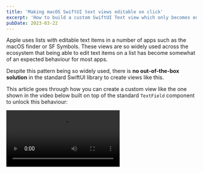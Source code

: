 ```yaml
---
title: 'Making macOS SwiftUI text views editable on click'
excerpt: 'How to build a custom SwiftUI Text view which only becomes editable on click.'
pubDate: 2023-03-22
---
```



Apple uses lists with editable text items in a number of apps such as the macOS finder or SF Symbols. These views are so widely used across the ecosystem that being able to edit text items on a list has become somewhat of an expected behaviour for most apps.

Despite this pattern being so widely used, there is **no out-of-the-box solution** in the standard SwiftUI library to create views like this.

This article goes through how you can create a custom view like the one shown in the video below built on top of the standard `TextField` component to unlock this behaviour:

<Video src="https://res.cloudinary.com/dflewmkx4/video/upload/ac_none,f_auto,q_auto:eco/blog/posts/swiftui-macos-editable-text-views/demo.mp4" />

The view in the preceding video behaves in the following way:

1. The view is **not editable by default**.
2. When the user **clicks on the view**, it becomes editable and focused.
3. When the user **presses the escape key**, the view reverts to its initial value and loses focus.
4. When the user **presses the return key**, the binding passed in by the parent view gets updated.

> I want to give credit to [this Stack Overflow answer](https://stackoverflow.com/a/67864507/17421764) for giving me the idea and inspiration for making an editable text view in SwiftUI.

## The editable text component

The `EditableText` view wraps a standard SwiftUI `TextField` to provide extra capabilities while keeping the call site as similar as possible.

### TL;DR

If you want to skip the explanation and just see the code, you can find the full source code for the `EditableText` view here:

```swift:EditableText.swift
struct EditableText: View {
    @Binding var text: String

    @State private var temporaryText: String
    @FocusState private var isFocused: Bool

    init(text: Binding<String>) {
        self._text = text
        self.temporaryText = text.wrappedValue
    }

    var body: some View {
        TextField("", text: $temporaryText, onCommit: { text = temporaryText })
            .focused($isFocused, equals: true)
            .onTapGesture { isFocused = true }
            .onExitCommand { temporaryText = text; isFocused = false }
            .contextMenu {
                Button(action: { isFocused = true }, label: { Text("Rename") })
            }
    }
}
```

### Keeping an internal state

The component takes in a text binding and immediately creates a `temporaryText` internal state variable initialised with the binding's current value.

This internal state is necessary to keep hold of the user's edits to the initial text and not update the binding's value until the text's `onCommit` closure gets called.

This closure is not called until the user has finished editing by either **pressing the return key** or **tapping outside of the view**.

```swift:EditableText.swift
struct EditableText: View {
    @Binding var text: String

    @State private var temporaryText: String

    init(text: Binding<String>) {
        self._text = text
        self.temporaryText = text.wrappedValue
    }

    var body: some View {
        TextField("", text: $temporaryText, onCommit: { text = temporaryText })
    }
}
```

### Making the text editable

At the moment, the view you created in the previous section is always editable and focused.

You want to change its behaviour so that it becomes focused and editable whenever the user **clicks on it**. Furthermore, the component should be in a **non-editable state by default**.

You can achieve this by creating a `@FocusState` property and then passing it as a binding to the `TextField`'s `focused` view modifier.

You can then use the `onTapGesture` view modifier to set the `isFocused` property to true when a user clicks on the view, which in turn sets the focus on the `TextField`.

```swift:EditableText.swift
struct EditableText: View {
    @Binding var text: String

    @State private var temporaryText: String
    @FocusState private var isFocused: Bool

    init(text: Binding<String>) {
        self._text = text
        self.temporaryText = text.wrappedValue
    }

    var body: some View {
        TextField("", text: $temporaryText, onCommit: { text = temporaryText })
            .focused($isFocused, equals: true)
            .onTapGesture { isFocused = true }
    }
}
```

## Roll changes back when the user presses the escape key

The great thing about keeping an internal state and not automatically updating the text binding on every change is that you can roll back the changes when the user presses the escape key and cancels the editing action.

To achieve this, add an `onExitCommand` view modifier to the `TextField` and pass it a closure which changes the value of `temporaryText` to the text binding's current value.

```swift:EditableText.swift
struct EditableText: View {
    @Binding var text: String

    @State private var temporaryText: String
    @FocusState private var isFocused: Bool

    init(text: Binding<String>) {
        self._text = text
        self.temporaryText = text.wrappedValue
    }

    var body: some View {
        TextField("", text: $temporaryText, onCommit: { text = temporaryText })
            .focused($isFocused, equals: true)
            .onTapGesture { isFocused = true }
            .onExitCommand { temporaryText = text; isFocused = false }
    }
}
```

## Improving the editable capability's discoverability

If you rely on this UI pattern as the sole means of editing a text item in your app (for example renaming items in a list), you can **make it easier for users to discover this feature** by adding a **context menu** action to the view.

The menu, which can become visible by right-clicking on the view, has a single button called 'Rename' which, when clicked on, focuses the `TextField` and makes it editable.

```swift:EditableText.swift
struct EditableText: View {
    @Binding var text: String

    @State private var temporaryText: String
    @FocusState private var isFocused: Bool

    init(text: Binding<String>) {
        self._text = text
        self.temporaryText = text.wrappedValue
    }

    var body: some View {
        TextField("", text: $temporaryText, onCommit: { text = temporaryText })
            .focused($isFocused, equals: true)
            .onTapGesture { isFocused = true }
            .onExitCommand { temporaryText = text; isFocused = false }
            .contextMenu {
                Button(action: { isFocused = true }, label: { Text("Rename") })
            }
    }
}
```
